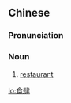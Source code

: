 ==Chinese==
{{zh-forms}}

===Pronunciation===
{{zh-pron
|c=sik6 si3
|cat=n
}}

===Noun===
{{zh-noun}}

# {{lb|zh|Cantonese}} [[restaurant]]

[[lo:食肆]]